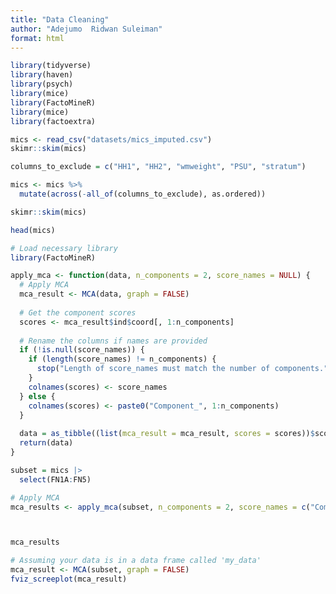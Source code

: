 ```yaml
---
title: "Data Cleaning"
author: "Adejumo  Ridwan Suleiman"
format: html
---
```


```r
library(tidyverse)
library(haven)
library(psych)
library(mice)
library(FactoMineR)
library(mice)
library(factoextra)
```

```r
mics <- read_csv("datasets/mics_imputed.csv")
skimr::skim(mics)
```

```r
columns_to_exclude = c("HH1", "HH2", "wmweight", "PSU", "stratum")

mics <- mics %>%
  mutate(across(-all_of(columns_to_exclude), as.ordered))
```

```r
skimr::skim(mics)
```
```r
head(mics)
```
```r

# Load necessary library
library(FactoMineR)

apply_mca <- function(data, n_components = 2, score_names = NULL) {
  # Apply MCA
  mca_result <- MCA(data, graph = FALSE)
  
  # Get the component scores
  scores <- mca_result$ind$coord[, 1:n_components]
  
  # Rename the columns if names are provided
  if (!is.null(score_names)) {
    if (length(score_names) != n_components) {
      stop("Length of score_names must match the number of components.")
    }
    colnames(scores) <- score_names
  } else {
    colnames(scores) <- paste0("Component_", 1:n_components)
  }
  
  data = as_tibble((list(mca_result = mca_result, scores = scores))$scores)
  return(data)
}


```



```r

subset = mics |> 
  select(FN1A:FN5)

# Apply MCA
mca_results <- apply_mca(subset, n_components = 2, score_names = c("Comp1", "Comp2"))



mca_results


```

```r
# Assuming your data is in a data frame called 'my_data'
mca_result <- MCA(subset, graph = FALSE)
fviz_screeplot(mca_result)
```

